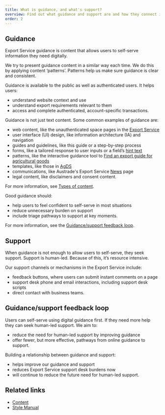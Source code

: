```yaml
---
title: What is guidance, and what's support?
overview: Find out what guidance and support are and how they connect in the Export Service.
order: 2
---
```


## Guidance

Export Service guidance is content that allows users to self-serve information they need digitally.

We try to present guidance content in a similar way each time. We do this by applying content ‘patterns’. Patterns help us make sure guidance is clear and consistent.

Guidance is available to the public as well as authenticated users. It helps users:

- understand website context and use
- understand export requirements relevant to them
- access and complete authenticated, account-specific transactions.

Guidance is not just text content. Some common examples of guidance are:

- web content, like the unauthenticated space pages in the [Export Service](https://exports.agriculture.gov.au/)
- user interface (UI) design, like information architecture (IA) and navigation
- guides and guidelines, like this guide or a step-by-step process
- forms, like a tailored response to user inputs or a field’s [hint text](/components/field)
- patterns, like the interactive guidance tool to [Find an export guide for agricultural goods](https://exports.agriculture.gov.au/guides/export-guide-agricultural-goods)
- templates, like those in [AgDS](/templates)
- communications, like Austrade's Export Service [News](https://www.austrade.gov.au/news/latest-from-austrade/new-agriculture-export-service-to-make-it-easier-to-get-agri-goods-overseas) page
- legal content, like disclaimers and consent content.

For more information, see [Types of content](./types-of-content).

Good guidance should:

- help users to feel confident to self-serve in most situations
- reduce unnecessary burden on support
- include triage pathways to support at key moments.

For more information, see the [Guidance/support feedback loop](#guidancesupport-feedback-loop).

<BackToTop />

## Support

When guidance is not enough to allow users to self-serve, they seek support. Support is human-led. Because of this, it’s resource intensive.

Our support channels or mechanisms in the Export Service include:

- feedback buttons, where users can submit instant comments on a page
- support desk phone and email interactions, including support desk scripts
- direct contact with business teams.

<BackToTop />

## Guidance/support feedback loop

Users can self-serve using digital guidance first. If they need more help they can seek human-led support. We aim to:

- reduce the need for human-led support by improving guidance
- offer fewer, but more effective, pathways from online guidance to support.

Building a relationship between guidance and support:

- helps improve our guidance and support
- reduces Export Service support desk burdens now
- will continue to reduce the future need for human-led support.

<BackToTop />

## Related links

- [Content](/content)
- [Style Manual](https://www.stylemanual.gov.au/)

<BackToTop />
